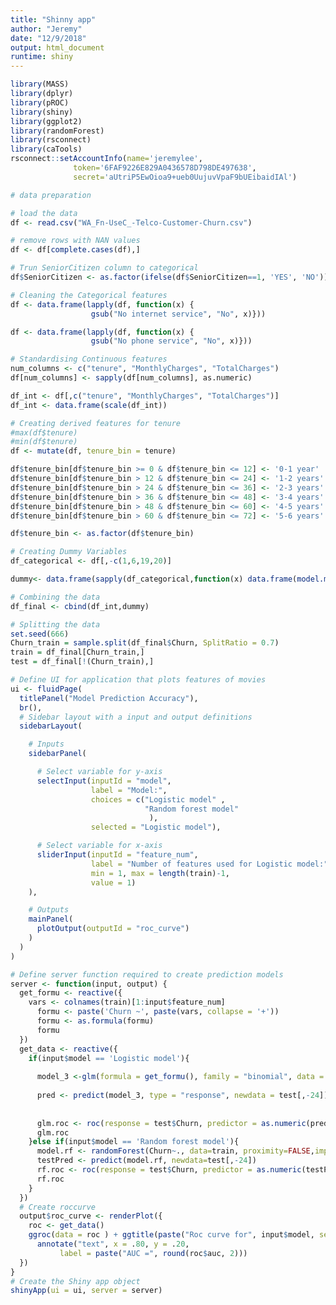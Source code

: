 ```yaml
---
title: "Shinny app"
author: "Jeremy"
date: "12/9/2018"
output: html_document
runtime: shiny
---
```


```r
library(MASS)
library(dplyr)
library(pROC)
library(shiny)
library(ggplot2)
library(randomForest)
library(rsconnect)
library(caTools)
rsconnect::setAccountInfo(name='jeremylee',
			  token='6FAF9226E829A0436578D798DE497638',
			  secret='aUtriP5EwOioa9+ueb0UujuvVpaF9bUEibaidIAl')
```

```r
# data preparation

# load the data
df <- read.csv("WA_Fn-UseC_-Telco-Customer-Churn.csv")

# remove rows with NAN values
df <- df[complete.cases(df),]

# Trun SeniorCitizen column to categorical 
df$SeniorCitizen <- as.factor(ifelse(df$SeniorCitizen==1, 'YES', 'NO'))
```

```r
# Cleaning the Categorical features
df <- data.frame(lapply(df, function(x) {
                  gsub("No internet service", "No", x)}))

df <- data.frame(lapply(df, function(x) {
                  gsub("No phone service", "No", x)}))

# Standardising Continuous features
num_columns <- c("tenure", "MonthlyCharges", "TotalCharges")
df[num_columns] <- sapply(df[num_columns], as.numeric)

df_int <- df[,c("tenure", "MonthlyCharges", "TotalCharges")]
df_int <- data.frame(scale(df_int))

# Creating derived features for tenure
#max(df$tenure)
#min(df$tenure)
df <- mutate(df, tenure_bin = tenure)

df$tenure_bin[df$tenure_bin >= 0 & df$tenure_bin <= 12] <- '0-1 year'
df$tenure_bin[df$tenure_bin > 12 & df$tenure_bin <= 24] <- '1-2 years'
df$tenure_bin[df$tenure_bin > 24 & df$tenure_bin <= 36] <- '2-3 years'
df$tenure_bin[df$tenure_bin > 36 & df$tenure_bin <= 48] <- '3-4 years'
df$tenure_bin[df$tenure_bin > 48 & df$tenure_bin <= 60] <- '4-5 years'
df$tenure_bin[df$tenure_bin > 60 & df$tenure_bin <= 72] <- '5-6 years'

df$tenure_bin <- as.factor(df$tenure_bin)

# Creating Dummy Variables
df_categorical <- df[,-c(1,6,19,20)]

dummy<- data.frame(sapply(df_categorical,function(x) data.frame(model.matrix(~x-1,data =df_categorical))[,-1]))

# Combining the data
df_final <- cbind(df_int,dummy)

# Splitting the data
set.seed(666)
Churn_train = sample.split(df_final$Churn, SplitRatio = 0.7)
train = df_final[Churn_train,]
test = df_final[!(Churn_train),]
```

```r
# Define UI for application that plots features of movies
ui <- fluidPage(
  titlePanel("Model Prediction Accuracy"),
  br(),
  # Sidebar layout with a input and output definitions
  sidebarLayout(

    # Inputs
    sidebarPanel(

      # Select variable for y-axis
      selectInput(inputId = "model",
                  label = "Model:",
                  choices = c("Logistic model" , 
                              "Random forest model"  
                               ),
                  selected = "Logistic model"),

      # Select variable for x-axis
      sliderInput(inputId = "feature_num",
                  label = "Number of features used for Logistic model:",
                  min = 1, max = length(train)-1,
                  value = 1)
    ),

    # Outputs
    mainPanel(
      plotOutput(outputId = "roc_curve")
    )
  )
)

# Define server function required to create prediction models
server <- function(input, output) {
  get_formu <- reactive({
    vars <- colnames(train)[1:input$feature_num]
      formu <- paste('Churn ~', paste(vars, collapse = '+'))
      formu <- as.formula(formu)
      formu
  })
  get_data <- reactive({
    if(input$model == 'Logistic model'){
      
      model_3 <-glm(formula = get_formu(), family = "binomial", data = train)
      
      pred <- predict(model_3, type = "response", newdata = test[,-24])
      
      
      glm.roc <- roc(response = test$Churn, predictor = as.numeric(pred))
      glm.roc
    }else if(input$model == 'Random forest model'){
      model.rf <- randomForest(Churn~., data=train, proximity=FALSE,importance = FALSE,ntree=500,mtry=floor(sqrt(length(colnames(train)))), do.trace=FALSE)
      testPred <- predict(model.rf, newdata=test[,-24])
      rf.roc <- roc(response = test$Churn, predictor = as.numeric(testPred))
      rf.roc
    }
  })
  # Create roccurve
  output$roc_curve <- renderPlot({
    roc <- get_data()
    ggroc(data = roc ) + ggtitle(paste("Roc curve for", input$model, sep = ' ')) + 
      annotate("text", x = .80, y = .20, 
           label = paste("AUC =", round(roc$auc, 2)))
  })
}
# Create the Shiny app object
shinyApp(ui = ui, server = server)
```
